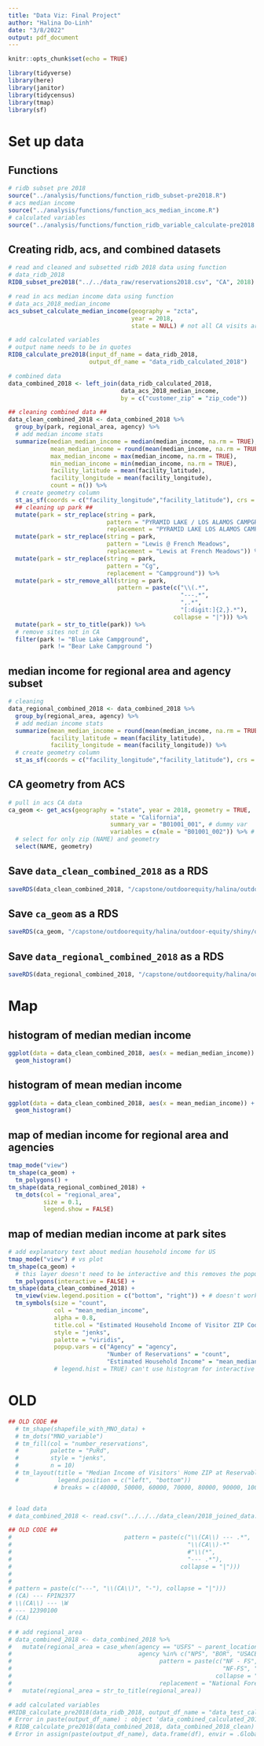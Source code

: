 ```yaml
---
title: "Data Viz: Final Project"
author: "Halina Do-Linh"
date: "3/8/2022"
output: pdf_document
---
```


```r
knitr::opts_chunk$set(echo = TRUE)

library(tidyverse)
library(here)
library(janitor)
library(tidycensus)
library(tmap)
library(sf)
```


# Set up data

## Functions

```r
# ridb subset pre 2018
source("../analysis/functions/function_ridb_subset-pre2018.R")
# acs median income
source("../analysis/functions/function_acs_median_income.R")
# calculated variables 
source("../analysis/functions/function_ridb_variable_calculate-pre2018.R")
```

## Creating ridb, acs, and combined datasets

```r
# read and cleaned and subsetted ridb 2018 data using function
# data_ridb_2018
RIDB_subset_pre2018("../../data_raw/reservations2018.csv", "CA", 2018)

# read in acs median income data using function
# data_acs_2018_median_income
acs_subset_calculate_median_income(geography = "zcta",
                                   year = 2018,
                                   state = NULL) # not all CA visits are from CA

# add calculated variables
# output name needs to be in quotes
RIDB_calculate_pre2018(input_df_name = data_ridb_2018, 
                       output_df_name = "data_ridb_calculated_2018")

# combined data
data_combined_2018 <- left_join(data_ridb_calculated_2018, 
                                data_acs_2018_median_income, 
                                by = c("customer_zip" = "zip_code"))

## cleaning combined data ##
data_clean_combined_2018 <- data_combined_2018 %>% 
  group_by(park, regional_area, agency) %>%
  # add median income stats
  summarize(median_median_income = median(median_income, na.rm = TRUE),
            mean_median_income = round(mean(median_income, na.rm = TRUE), 0),
            max_median_income = max(median_income, na.rm = TRUE),
            min_median_income = min(median_income, na.rm = TRUE),
            facility_latitude = mean(facility_latitude),
            facility_longitude = mean(facility_longitude),
            count = n()) %>%
  # create geometry column
  st_as_sf(coords = c("facility_longitude","facility_latitude"), crs = 4326) %>%
  ## cleaning up park ##
  mutate(park = str_replace(string = park,
                            pattern = "PYRAMID LAKE / LOS ALAMOS CAMPGROUND",
                            replacement = "PYRAMID LAKE LOS ALAMOS CAMPGROUND")) %>%
  mutate(park = str_replace(string = park,
                            pattern = "Lewis @ French Meadows",
                            replacement = "Lewis at French Meadows")) %>% 
  mutate(park = str_replace(string = park,
                            pattern = "Cg",
                            replacement = "Campground")) %>% 
  mutate(park = str_remove_all(string = park,
                               pattern = paste(c("\\(.*",
                                                 "---.*",
                                                 ",.*",
                                                 "[:digit:]{2,}.*"),
                                               collapse = "|"))) %>%
  mutate(park = str_to_title(park)) %>% 
  # remove sites not in CA
  filter(park != "Blue Lake Campground",
         park != "Bear Lake Campground ")
```

## median income for regional area and agency subset
```r
# cleaning
data_regional_combined_2018 <- data_combined_2018 %>%
  group_by(regional_area, agency) %>%
  # add median income stats
  summarize(mean_median_income = round(mean(median_income, na.rm = TRUE), 0),
            facility_latitude = mean(facility_latitude),
            facility_longitude = mean(facility_longitude)) %>%
  # create geometry column
  st_as_sf(coords = c("facility_longitude","facility_latitude"), crs = 4326)
```


## CA geometry from ACS
```r
# pull in acs CA data
ca_geom <- get_acs(geography = "state", year = 2018, geometry = TRUE, 
                             state = "California",
                             summary_var = "B01001_001", # dummy var
                             variables = c(male = "B01001_002")) %>% # dummy var
  # select for only zip (NAME) and geometry
  select(NAME, geometry)
```

## Save `data_clean_combined_2018` as a RDS
```r
saveRDS(data_clean_combined_2018, "/capstone/outdoorequity/halina/outdoor-equity/shiny/outdoor-equity-app/data_combined_CAmap_2018.rds")
```

## Save `ca_geom` as a RDS
```r
saveRDS(ca_geom, "/capstone/outdoorequity/halina/outdoor-equity/shiny/outdoor-equity-app/data_ca_geom.rds")
```

## Save `data_regional_combined_2018` as a RDS
```r
saveRDS(data_regional_combined_2018, "/capstone/outdoorequity/halina/outdoor-equity/shiny/outdoor-equity-app/data_regional_combined_2018.rds")
```


# Map

## histogram of median median income
```r
ggplot(data = data_clean_combined_2018, aes(x = median_median_income)) +
  geom_histogram()
```

## histogram of mean median income
```r
ggplot(data = data_clean_combined_2018, aes(x = mean_median_income)) +
  geom_histogram()
```

## map of median income for regional area and agencies
```r
tmap_mode("view")
tm_shape(ca_geom) +
  tm_polygons() +
tm_shape(data_regional_combined_2018) +
  tm_dots(col = "regional_area",
          size = 0.1,
          legend.show = FALSE)
```


## map of median median income at park sites
```r
# add explanatory text about median household income for US
tmap_mode("view") # vs plot
tm_shape(ca_geom) +
  # this layer doesn't need to be interactive and this removes the popup vars
  tm_polygons(interactive = FALSE) + 
tm_shape(data_clean_combined_2018) +
  tm_view(view.legend.position = c("bottom", "right")) + # doesn't work for interactive maps??
  tm_symbols(size = "count",
             col = "mean_median_income",
             alpha = 0.8,
             title.col = "Estimated Household Income of Visitor ZIP Code",
             style = "jenks",
             palette = "viridis",
             popup.vars = c("Agency" = "agency",
                            "Number of Reservations" = "count", 
                            "Estimated Household Income" = "mean_median_income"))
             # legend.hist = TRUE) can't use histogram for interactive map?
```



# OLD

```r
## OLD CODE ##
  # tm_shape(shapefile_with_MNO_data) + 
  # tm_dots("MNO_variable")
  # tm_fill(col = "number_reservations",
  #         palette = "PuRd",
  #         style = "jenks",
  #         n = 10)
  # tm_layout(title = "Median Income of Visitors' Home ZIP at Reservable Sites in CA",
  #           legend.position = c("left", "bottom"))
             # breaks = c(40000, 50000, 60000, 70000, 80000, 90000, 100000, 150000, 200000),


# load data
# data_combined_2018 <- read.csv("../../../data_clean/2018_joined_data.csv")

## OLD CODE ## 
#                                pattern = paste(c("\\(CA\\) --- .*",
#                                                  "\\(CA\\)-*"
#                                                  #"\\(*",
#                                                  "--- .*"),
#                                                collapse = "|")))
# 
# 
# pattern = paste(c("---", "\\(CA\\)", "-"), collapse = "|")))
# (CA) --- FPIN2377
# \\(CA\\) --- \W
# --- 12390100
# (CA)

# # add regional_area
# data_combined_2018 <- data_combined_2018 %>% 
#   mutate(regional_area = case_when(agency == "USFS" ~ parent_location,
#                                    agency %in% c("NPS", "BOR", "USACE") ~ region_description)) %>% mutate(regional_area = str_replace(string = regional_area,
#                                          pattern = paste(c("NF - FS", "NF -FS", "NF- FS",
#                                                            "NF-FS", "-FS", " - FS"), 
#                                                          collapse = "|"),
#                                          replacement = "National Forest")) %>% 
#   mutate(regional_area = str_to_title(regional_area))

# add calculated variables 
#RIDB_calculate_pre2018(data_ridb_2018, output_df_name = "data_test_calculated_2018")
# Error in paste(output_df_name) : object 'data_combined_calculated_2018' not found
# RIDB_calculate_pre2018(data_combined_2018, data_combined_2018_clean)
# Error in assign(paste(output_df_name), data.frame(df), envir = .GlobalEnv) : variable names are limited to 10000 bytes
```